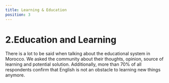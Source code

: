 ```yaml
---
title: Learning & Education
position: 3
---
```


# 2.Education and Learning

There is a lot to be said when talking about the educational system in Morocco. We asked the community about their thoughts, opinion, source of learning and potential solution. Additionally, more than 70% of all respondents confirm that English is not an obstacle to learning new things anymore.

<Chart id="education-q-0" />
<Chart id="education-q-1" />
<Chart id="education-q-2" />
<Chart id="education-q-3" />
<Chart id="education-q-4" />
<Chart id="education-q-5" />
<Chart id="education-q-6" />
